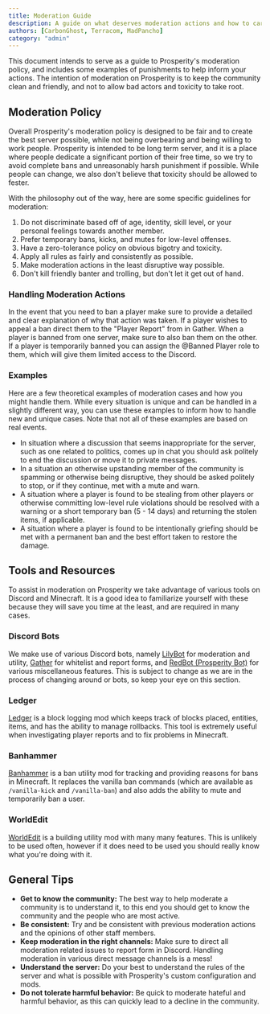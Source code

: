```yaml
---
title: Moderation Guide
description: A guide on what deserves moderation actions and how to carry them out.
authors: [CarbonGhost, Terracom, MadPancho]
category: "admin"
---
```


This document intends to serve as a guide to Prosperity's moderation policy, and includes some examples of punishments to help inform your actions. The intention of moderation on Prosperity is to keep the community clean and friendly, and not to allow bad actors and toxicity to take root.

## Moderation Policy

Overall Prosperity's moderation policy is designed to be fair and to create the best server possible, while not being overbearing and being willing to work people. Prosperity is intended to be long term server, and it is a place where people dedicate a significant portion of their free time, so we try to avoid complete bans and unreasonably harsh punishment if possible. While people can change, we also don't believe that toxicity should be allowed to fester.

With the philosophy out of the way, here are some specific guidelines for moderation:

1. Do not discriminate based off of age, identity, skill level, or your personal feelings towards another member.
2. Prefer temporary bans, kicks, and mutes for low-level offenses.
3. Have a zero-tolerance policy on obvious bigotry and toxicity.
4. Apply all rules as fairly and consistently as possible.
5. Make moderation actions in the least disruptive way possible.
6. Don't kill friendly banter and trolling, but don't let it get out of hand.

### Handling Moderation Actions

In the event that you need to ban a player make sure to provide a detailed and clear explanation of why that action was taken. If a player wishes to appeal a ban direct them to the "Player Report" from in Gather. When a player is banned from one server, make sure to also ban them on the other. If a player is temporarily banned you can assign the @Banned Player role to them, which will give them limited access to the Discord.

### Examples

Here are a few theoretical examples of moderation cases and how you might handle them. While every situation is unique and can be handled in a slightly different way, you can use these examples to inform how to handle new and unique cases. Note that not all of these examples are based on real events.

- In situation where a discussion that seems inappropriate for the server, such as one related to politics, comes up in chat you should ask politely to end the discussion or move it to private messages.
- In a situation an otherwise upstanding member of the community is spamming or otherwise being disruptive, they should be asked politely to stop, or if they continue, met with a mute and warn.
- A situation where a player is found to be stealing from other players or otherwise committing low-level rule violations should be resolved with a warning or a short temporary ban (5 - 14 days) and returning the stolen items, if applicable.
- A situation where a player is found to be intentionally griefing should be met with a permanent ban and the best effort taken to restore the damage.

## Tools and Resources

To assist in moderation on Prosperity we take advantage of various tools on Discord and Minecraft. It is a good idea to familiarize yourself with these because they will save you time at the least, and are required in many cases.

### Discord Bots

We make use of various Discord bots, namely [LilyBot]() for moderation and utility, [Gather]() for whitelist and report forms, and [RedBot (Prosperity Bot)]() for various miscellaneous features. This is subject to change as we are in the process of changing around or bots, so keep your eye on this section.

### Ledger

[Ledger]() is a block logging mod which keeps track of blocks placed, entities, items, and has the ability to manage rollbacks. This tool is extremely useful when investigating player reports and to fix problems in Minecraft.

### Banhammer

[Banhammer]() is a ban utility mod for tracking and providing reasons for bans in Minecraft. It replaces the vanilla ban commands (which are available as `/vanilla-kick` and `/vanilla-ban`) and also adds the ability to mute and temporarily ban a user.

### WorldEdit

[WorldEdit]() is a building utility mod with many many features. This is unlikely to be used often, however if it does need to be used you should really know what you're doing with it.

## General Tips

- **Get to know the community:** The best way to help moderate a community is to understand it, to this end you should get to know the community and the people who are most active.
- **Be consistent:** Try and be consistent with previous moderation actions and the opinions of other staff members.
- **Keep moderation in the right channels:** Make sure to direct all moderation related issues to report form in Discord. Handling moderation in various direct message channels is a mess!
- **Understand the server:** Do your best to understand the rules of the server and what is possible with Prosperity's custom configuration and mods.
- **Do not tolerate harmful behavior:** Be quick to moderate hateful and harmful behavior, as this can quickly lead to a decline in the community.
